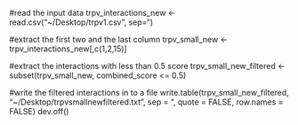 #read the input data
trpv_interactions_new <- read.csv("~/Desktop/trpv1.csv", sep="\t")

#extract the first two and the last column
trpv_small_new <- trpv_interactions_new[,c(1,2,15)]

#extract the interactions with less than 0.5 score
trpv_small_new_filtered <- subset(trpv_small_new, combined_score <= 0.5)

#write the filtered interactions in to a file
write.table(trpv_small_new_filtered, "~/Desktop/trpvsmallnewfiltered.txt", sep = "\t", quote = FALSE, row.names = FALSE)
dev.off()

